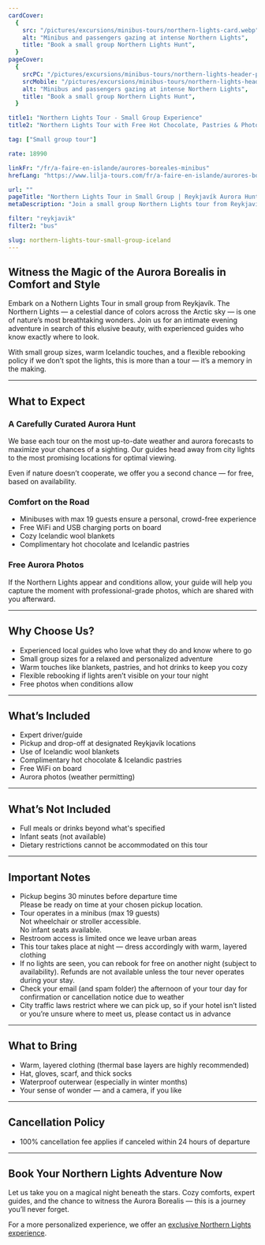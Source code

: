 ```yaml
---
cardCover:
  {
    src: "/pictures/excursions/minibus-tours/northern-lights-card.webp",
    alt: "Minibus and passengers gazing at intense Northern Lights",
    title: "Book a small group Northern Lights Hunt",
  }
pageCover:
  {
    srcPC: "/pictures/excursions/minibus-tours/northern-lights-header-pc.webp",
    srcMobile: "/pictures/excursions/minibus-tours/northern-lights-header-mobile.webp",
    alt: "Minibus and passengers gazing at intense Northern Lights",
    title: "Book a small group Northern Lights Hunt",
  }

title1: "Northern Lights Tour - Small Group Experience"
title2: "Northern Lights Tour with Free Hot Chocolate, Pastries & Photos"

tag: ["Small group tour"]

rate: 18990

linkFr: "/fr/a-faire-en-islande/aurores-boreales-minibus"
hrefLang: "https://www.lilja-tours.com/fr/a-faire-en-islande/aurores-boreales-minibus"

url: ""
pageTitle: "Northern Lights Tour in Small Group | Reykjavík Aurora Hunt"
metaDescription: "Join a small group Northern Lights tour from Reykjavík. Enjoy hot chocolate, pastries, and expert guidance while chasing the Aurora Borealis. Free rebooking if no lights are seen!"

filter: "reykjavik"
filter2: "bus"

slug: northern-lights-tour-small-group-iceland
---
```


## Witness the Magic of the Aurora Borealis in Comfort and Style

Embark on a Nothern Lights Tour in small group from Reykjavík. The Northern Lights — a celestial dance of colors across the Arctic sky — is one of nature’s most breathtaking wonders. Join us for an intimate evening adventure in search of this elusive beauty, with experienced guides who know exactly where to look.

With small group sizes, warm Icelandic touches, and a flexible rebooking policy if we don’t spot the lights, this is more than a tour — it’s a memory in the making.

---

## What to Expect

### A Carefully Curated Aurora Hunt

We base each tour on the most up-to-date weather and aurora forecasts to maximize your chances of a sighting. Our guides head away from city lights to the most promising locations for optimal viewing.

Even if nature doesn’t cooperate, we offer you a second chance — for free, based on availability.

### Comfort on the Road

- Minibuses with max 19 guests ensure a personal, crowd-free experience
- Free WiFi and USB charging ports on board
- Cozy Icelandic wool blankets
- Complimentary hot chocolate and Icelandic pastries

### Free Aurora Photos

If the Northern Lights appear and conditions allow, your guide will help you capture the moment with professional-grade photos, which are shared with you afterward.

---

## Why Choose Us?

- Experienced local guides who love what they do and know where to go
- Small group sizes for a relaxed and personalized adventure
- Warm touches like blankets, pastries, and hot drinks to keep you cozy
- Flexible rebooking if lights aren’t visible on your tour night
- Free photos when conditions allow

---

## What’s Included

- Expert driver/guide
- Pickup and drop-off at designated Reykjavík locations
- Use of Icelandic wool blankets
- Complimentary hot chocolate & Icelandic pastries
- Free WiFi on board
- Aurora photos (weather permitting)

---

## What’s Not Included

- Full meals or drinks beyond what's specified
- Infant seats (not available)
- Dietary restrictions cannot be accommodated on this tour

---

## Important Notes

- Pickup begins 30 minutes before departure time  
  Please be ready on time at your chosen pickup location.
- Tour operates in a minibus (max 19 guests)  
  Not wheelchair or stroller accessible.  
  No infant seats available.
- Restroom access is limited once we leave urban areas
- This tour takes place at night — dress accordingly with warm, layered clothing
- If no lights are seen, you can rebook for free on another night (subject to availability). Refunds are not available unless the tour never operates during your stay.
- Check your email (and spam folder) the afternoon of your tour day for confirmation or cancellation notice due to weather
- City traffic laws restrict where we can pick up, so if your hotel isn’t listed or you’re unsure where to meet us, please contact us in advance

---

## What to Bring

- Warm, layered clothing (thermal base layers are highly recommended)
- Hat, gloves, scarf, and thick socks
- Waterproof outerwear (especially in winter months)
- Your sense of wonder — and a camera, if you like

---

## Cancellation Policy

- 100% cancellation fee applies if canceled within 24 hours of departure

---

## Book Your Northern Lights Adventure Now

Let us take you on a magical night beneath the stars. Cozy comforts, expert guides, and the chance to witness the Aurora Borealis — this is a journey you’ll never forget.

<script
  type="text/javascript"
  src="https://widgets.bokun.io/assets/javascripts/apps/build/BokunWidgetsLoader.js?bookingChannelUUID=97236c68-b945-4a96-8587-660bdc4c45fd"
  async
></script>

<div
  class="bokunWidget"
  data-src="https://widgets.bokun.io/online-sales/97236c68-b945-4a96-8587-660bdc4c45fd/experience-calendar/744987"
></div>

For a more personalized experience, we offer an <a href="/day-tours-iceland/private-northern-lights-tour-in-iceland/" title="private northern lights tour">exclusive Northern Lights experience</a>.
